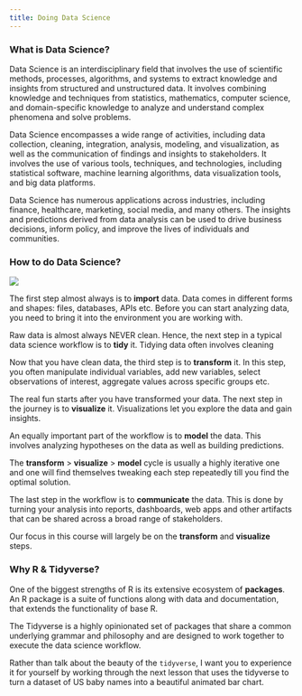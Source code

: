 ```yaml
---
title: Doing Data Science
---
```


### What is Data Science?

Data Science is an interdisciplinary field that involves the use of scientific methods, processes, algorithms, and systems to extract knowledge and insights 
from structured and unstructured data. It involves combining knowledge and techniques from statistics, mathematics, computer science, and domain-specific knowledge to analyze and understand complex phenomena and solve problems.

Data Science encompasses a wide range of activities, including data collection, cleaning, integration, analysis, modeling, and visualization, as well as the communication of findings and insights to stakeholders. It involves the use of various tools, techniques, and technologies, including statistical software, 
machine learning algorithms, data visualization tools, and big data platforms.

Data Science has numerous applications across industries, including finance, healthcare, marketing, social media, and many others. The insights and predictions derived from data analysis can be used to drive business decisions, inform policy, and improve the lives of individuals and communities.


### How to do Data Science?

![](https://imgur.com/jiBlLaM.png)

The first step almost always is to __import__ data. Data comes in different
forms and shapes: files, databases, APIs etc. Before you can start analyzing
data, you need to bring it into the environment you are working with.

Raw data is almost always NEVER clean. Hence, the next step in a typical
data science workflow is to __tidy__ it. Tidying data often involves cleaning


Now that you have clean data, the third step is to __transform__ it. In this
step, you often manipulate individual variables, add new variables, select
observations of interest, aggregate values across specific groups etc.

The real fun starts after you have transformed your data. The next step in the journey is to __visualize__ it. Visualizations let you explore the data and gain insights.

An equally important part of the workflow is to __model__ the data. This involves analyzing hypotheses on the data as well as building predictions.

The __transform__ > __visualize__ > __model__ cycle is usually a highly iterative one and one will find themselves tweaking each step repeatedly till you find the optimal solution.

The last step in the workflow is to __communicate__ the data. This is done by turning your analysis into reports, dashboards, web apps and other artifacts that can be shared across a broad range of stakeholders.

Our focus in this course will largely be on the __transform__ and __visualize__ steps.

### Why R & Tidyverse?

<!-- Why R? -->


One of the biggest strengths of R is its extensive ecosystem of __packages__.
An R package is a suite of functions along with data and documentation, that
extends the functionality of base R. 

<!-- Why Tidyverse -->

The Tidyverse is a highly opinionated set of packages that share a common
underlying grammar and philosophy and are designed to work together to execute
the data science workflow.

Rather than talk about the beauty of the `tidyverse`, I want you to experience it for yourself by working through the next lesson that uses the tidyverse to turn a dataset of US baby names into a beautiful animated bar chart.

